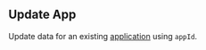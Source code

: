 ## Update App

Update data for an existing [application](https://hathora.dev/docs/concepts/hathora-entities#application) using `appId`.
